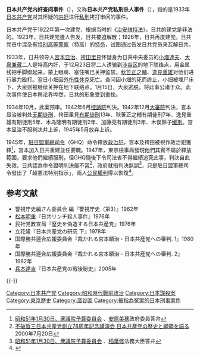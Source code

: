 {{noteTA
|1=zh-hans:袴田里见; zh-hant:袴田里見;
}}
'''日本共产党内奸查问事件'''（{{lang-ja|日本共産党スパイ査問事件}}），又称'''日本共产党私刑杀人事件'''（{{lang-ja|日本共産党リンチ殺人事件}}），指的是1933年[[日本共产党|日本共产党]]对其怀疑的[[内奸|内奸]]进行[[私刑|私刑]]拷打审问的事件。

日本共产党于1922年第一次建党，根据当时的《[[治安维持法|治安维持法]]》，日共的建党是非法的。1923年，日共建党遭人告发，日共被迫解散；1926年，日共再度建党。日共党员中混杂有[[特别高等警察|特别高等警察]]（特高）的[[特务|特务]]，试图通过告发日共党员来瓦解日共。

1933年，日共领导人[[宫本显治|宫本显治]]、[[袴田里見|袴田里見]]怀疑身为日共中央委员的[[小畑達夫|小畑達夫]]、[[大泉兼藏|大泉兼藏]]二人是特高内奸，于12月23日将二人诱骗到[[涉谷区|涉谷区]]的地下联络点，用金属线把手脚绑起来，蒙上眼睛、塞住嘴巴关押监禁。[[秋笹正之輔|秋笹正之輔]]、[[逸見重雄|逸見重雄]]对他们进行暴力殴打。翌日小畑因[[外伤性休克|外伤性休克]]死亡。查问因小畑的死而终止，小畑被埋尸床下，大泉则被继续关押在地下联络点。1月15日，大泉逃脱，将此事公诸于众。此次事件使日本舆论界哗然，日共的形象受到重挫。

1934年10月，此案预审。1942年6月[[控訴院|控訴院]]判決。1942年12月[[大審院|大審院]]判決，宮本显治被判处[[无期徒刑|无期徒刑]]、袴田里見[[有期徒刑|有期徒刑]]13年、秋笹正之輔有期徒刑7年、逸見重雄有期徒刑5年、木岛隆明有期徒刑2年、加藤亮有期徒刑3年、木俣鈴子[[缓刑|缓刑]]。宫本显治不服判决并上诉，1945年5月放弃上诉。

1945年，[[駐日盟軍總司令|駐日盟軍總司令]]（GHQ）命令釋放[[政治犯|政治犯]]，宮本及袴田被視作政治犯獲釋<ref name=yasuhara510130>[http://kokkai.ndl.go.jp/SENTAKU/syugiin/077/0380/07701300380003a.html 昭和51年1月30日、衆議院予算委員会] {{Wayback|url=http://kokkai.ndl.go.jp/SENTAKU/syugiin/077/0380/07701300380003a.html |date=20130316175834 }}、[[安原美穂|安原美穂]]政府委員答弁</ref>，宮本加入日共重建並任要職。1947年，東京檢事局發現他們其實不屬於釋放範圍，要求他們繼續服刑，但GHQ隨後下令司法省不得繼續追究此事，判決自此失效。日共認為命令證明判決屬不當<ref>[[不破哲三|不破哲三]][http://www.jcp.or.jp/jcp/78th_koen/fuwa_78th_honbun.html 日本共産党創立78周年記念講演会 日本共産党の歴史と綱領を語る] {{Wayback|url=http://www.jcp.or.jp/jcp/78th_koen/fuwa_78th_honbun.html |date=20201226145650 }}2000年7月20日</ref>，政府就指判決無誤<ref name=inaba510130>[http://kokkai.ndl.go.jp/SENTAKU/syugiin/077/0380/07701300380003a.html 昭和51年1月30日、衆議院予算委員会] {{Wayback|url=http://kokkai.ndl.go.jp/SENTAKU/syugiin/077/0380/07701300380003a.html |date=20130316175834 }}、[[稻葉修|稻葉修]]法務大臣答弁</ref>，只是駐日盟軍總司令發出了「超憲法特別指示」，兩人[[公民權利|公民權利]]得以恢復<ref name=yasuhara510519>{{Cite web |url=http://kokkai.ndl.go.jp/SENTAKU/syugiin/077/0080/07705190080013a.html |title=昭和51年05月19日 衆議院法務委員会 |access-date=2019-12-23 |archive-url=https://web.archive.org/web/20160304210112/http://kokkai.ndl.go.jp/SENTAKU/syugiin/077/0080/07705190080013a.html |archive-date=2016-03-04 |dead-url=yes }}</ref>。

== 参考文献 ==
{{Reflist}}
* 警視庁史編さん委員会 編『警視庁史（第3）』1962年
* [[松本明重|松本明重]]『日共リンチ殺人事件』1976年
* 民社党教宣局『歴史を偽造する日本共産党』1976年
* 立花隆『日本共産党の研究 下』1978年
* 国際勝共連合広報委員会『裁かれる宮本顕治・日本共産党への審判. 1』1980年
* 国際勝共連合広報委員会『裁かれる宮本顕治・日本共産党への審判. 2』1982年
* [[兵本達吉|兵本達吉]]『日本共産党の戦後秘史』2005年

{{-}}
{{日本共产党}}

[[Category:日本共产党|Category:日本共产党]]
[[Category:昭和時代戰前政治|Category:昭和時代戰前政治]]
[[Category:日本謀殺案|Category:日本謀殺案]]
[[Category:東京歷史|Category:東京歷史]]
[[Category:澀谷區|Category:澀谷區]]
[[Category:被指為冤案的日本刑事案件|Category:被指為冤案的日本刑事案件]]